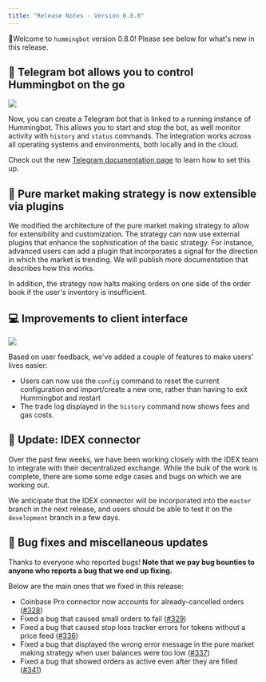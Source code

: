 ```yaml
---
title: "Release Notes - Version 0.8.0"
---
```


🚀Welcome to `hummingbot` version 0.8.0! Please see below for what's new in this release.

## 🏃 Telegram bot allows you to control Hummingbot on the go

![](/assets/img/telegram-screenshot.png)

Now, you can create a Telegram bot that is linked to a running instance of Hummingbot. This allows you to start and stop the bot, as well monitor activity with `history` and `status` commands. The integration works across all operating systems and environments, both locally and in the cloud.

Check out the new [Telegram documentation page](/advanced/telegram) to learn how to set this up.

## 🤖 Pure market making strategy is now extensible via plugins

We modified the architecture of the pure market making strategy to allow for extensibility and customization. The strategy can now use external plugins that enhance the sophistication of the basic strategy. For instance, advanced users can add a plugin that incorporates a signal for the direction in which the market is trending. We will publish more documentation that describes how this works.

In addition, the strategy now halts making orders on one side of the order book if the user's inventory is insufficient.

## 💻 Improvements to client interface

![](/assets/img/reconfig.png)

Based on user feedback, we've added a couple of features to make users' lives easier:

- Users can now use the `config` command to reset the current configuration and import/create a new one, rather than having to exit Hummingbot and restart
- The trade log displayed in the `history` command now shows fees and gas costs.

## 🔗 Update: IDEX connector

Over the past few weeks, we have been working closely with the IDEX team to integrate with their decentralized exchange. While the bulk of the work is complete, there are some some edge cases and bugs on which we are working out.

We anticipate that the IDEX connector will be incorporated into the `master` branch in the next release, and users should be able to test it on the `development` branch in a few days.

## 🐞 Bug fixes and miscellaneous updates

Thanks to everyone who reported bugs! **Note that we pay bug bounties to anyone who reports a bug that we end up fixing.**

Below are the main ones that we fixed in this release:

- Coinbase Pro connector now accounts for already-cancelled orders ([#328](https://github.com/CoinAlpha/hummingbot/issues/328))
- Fixed a bug that caused small orders to fail ([#329](https://github.com/CoinAlpha/hummingbot/issues/329))
- Fixed a bug that caused stop loss tracker errors for tokens without a price feed ([#336](https://github.com/CoinAlpha/hummingbot/issues/336))
- Fixed a bug that displayed the wrong error message in the pure market making strategy when user balances were too low ([#337](https://github.com/CoinAlpha/hummingbot/issues/337))
- Fixed a bug that showed orders as active even after they are filled ([#341](https://github.com/CoinAlpha/hummingbot/issues/341))
